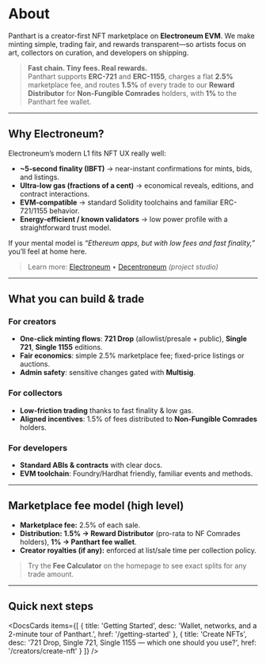 
# About

Panthart is a creator-first NFT marketplace on **Electroneum EVM**. We make minting simple, trading fair, and rewards transparent—so artists focus on art, collectors on curation, and developers on shipping.

> **Fast chain. Tiny fees. Real rewards.**  
> Panthart supports **ERC-721** and **ERC-1155**, charges a flat **2.5%** marketplace fee, and routes **1.5%** of every trade to our **Reward Distributor** for **Non-Fungible Comrades** holders, with **1%** to the Panthart fee wallet.

---

## Why Electroneum?

Electroneum’s modern L1 fits NFT UX really well:

- **~5-second finality (IBFT)** → near-instant confirmations for mints, bids, and listings.  
- **Ultra-low gas (fractions of a cent)** → economical reveals, editions, and contract interactions.  
- **EVM-compatible** → standard Solidity toolchains and familiar ERC-721/1155 behavior.  
- **Energy-efficient / known validators** → low power profile with a straightforward trust model.

If your mental model is *“Ethereum apps, but with low fees and fast finality,”* you’ll feel at home here.

> Learn more: [Electroneum](https://electroneum.com/) • [Decentroneum](https://decentroneum.com/) _(project studio)_

---

## What you can build & trade

### For creators
- **One-click minting flows**: **721 Drop** (allowlist/presale + public), **Single 721**, **Single 1155** editions.  
- **Fair economics**: simple 2.5% marketplace fee; fixed-price listings or auctions.  
- **Admin safety**: sensitive changes gated with **Multisig**.

### For collectors
- **Low-friction trading** thanks to fast finality & low gas.  
- **Aligned incentives**: 1.5% of fees distributed to **Non-Fungible Comrades** holders.

### For developers
- **Standard ABIs & contracts** with clear docs.  
- **EVM toolchain**: Foundry/Hardhat friendly, familiar events and methods.

---

## Marketplace fee model (high level)

- **Marketplace fee:** 2.5% of each sale.  
- **Distribution:** **1.5% → Reward Distributor** (pro-rata to NF Comrades holders), **1% → Panthart fee wallet**.  
- **Creator royalties (if any):** enforced at list/sale time per collection policy.

> Try the **Fee Calculator** on the homepage to see exact splits for any trade amount.

---

## Quick next steps

<DocsCards
  items={[
    {
      title: 'Getting Started',
      desc: 'Wallet, networks, and a 2-minute tour of Panthart.',
      href: '/getting-started'
    },
    {
      title: 'Create NFTs',
      desc: '721 Drop, Single 721, Single 1155 — which one should you use?',
      href: '/creators/create-nft'
    }
  ]}
/>
